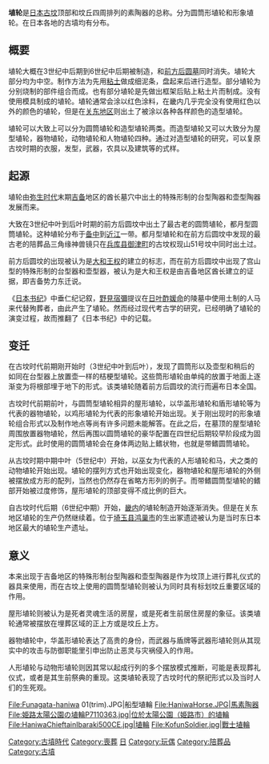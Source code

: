 {{japanese|japanese=埴輪|kana=はにわ|romaji=haniwa}}
'''埴轮'''是[[日本|日本]][[古坟|古坟]]顶部和坟丘四周排列的素陶器的总称。分为圆筒形埴轮和形象埴轮。在日本各地的古墳均有分布。

== 概要 ==
埴轮大概在3世纪中后期到6世纪中后期被制造，和[[前方后圆墓|前方后圆墓]]同时消失。埴轮大部分均为中空。制作方法为先用[[粘土|粘土]]做成细泥条，盘起来后进行造型。部分埴轮为分别烧制的部件组合而成。也有部分埴轮是先做出框架后贴上粘土片而制成。没有使用模具制成的埴轮。埴轮通常会涂以红色涂料，在畿内几乎完全没有使用红色以外的颜色的埴轮，但是在[[关东地区|关东地区]]则出土了被涂以各种各样颜色的造型埴轮。

埴轮可以大致上可以分为圆筒埴轮和造型埴轮两类。而造型埴轮又可以大致分为屋型埴轮，器物埴轮，动物埴轮和人物埴轮四种。通过对造型埴轮的研究，可以复原古坟时期的衣服，发型，武器，农具以及建筑等的式样。

== 起源 == 
埴轮由[[弥生时代|弥生时代]]末期[[吉备|吉备]]地区的酋长墓穴中出土的特殊形制的台型陶器和壶型陶器发展而来。

大致在3世纪中叶到后叶时期的前方后圆坟中出土了最古老的圆筒埴轮，都月型圆筒埴轮。这种埴轮分布于[[备中|备中]]到[[近江國|近江]]一带。都月型埴轮和在前方后圆坟中发现的最古老的陪葬品三角缘神兽镜只在[[兵库县|兵库县]][[御津町_(兵庫縣)|御津町]]的古坟权现山51号坟中同时出土过。

前方后圆坟的出现被认为是[[大和王权|大和王权]]的建立的标志，而在前方后圆坟中出现了宫山型的特殊形制的台型器和壶型器，被认为是大和王权是由吉备地区酋长建立的证据，即吉备势力东迁说。

《[[日本书纪|日本书纪]]》中垂仁纪记叙，[[野見宿彌|野見宿彌]]提议在[[日叶酢媛命|日叶酢媛命]]的陵墓中使用土制的人马来代替殉葬者，由此产生了埴轮。然而经过现代考古学的研究，已经明确了埴轮的演变过程，故而推翻了《日本书纪》中的记载。

== 变迁 == 
在古坟时代前期刚开始时（3世纪中叶到后叶），发现了圆筒形以及壶型和稍后的如同在台型器上放置壶一样的桔梗型埴轮。这些筒形埴轮由单纯的放置于地面上逐渐变为将根部埋于地下的形式。该类埴轮随着前方后圆坟的流行而遍布日本全国。

古坟时代前期前叶，与圆筒型埴轮相异的屋形埴轮，以华盖形埴轮和盾形埴轮等为代表的器物埴轮，以鸡形埴轮为代表的形象埴轮开始出现。关于刚出现时的形象埴轮组合形式以及制作地点等尚有许多问题未能解答。在此之后，在墓顶的屋型埴轮周围放置器物埴轮，然后再围以圆筒埴轮的豪华配置在四世纪后期较早阶段成为固定形式。此时使用的圆筒埴轮会在身体两边贴上鳍状物，也就是带鳍圆筒埴轮。

从古坟时期中期中叶（5世纪中）开始，以巫女为代表的人形埴轮和马，犬之类的动物埴轮开始出现。埴轮的摆列方式也开始出现变化，器物埴轮和屋形埴轮的外侧被摆放成方形的配列，当然也仍然存在省略方形列的例子。而带鳍圆筒型埴轮的鳍部开始被过度修饰，屋形埴轮的顶部变得不成比例的巨大。

自古坟时代后期（6世纪中期）开始，[[畿内|畿内]]的埴轮制造开始逐渐消失。但是在关东地区埴轮的生产仍然继续着。位于[[埼玉县|埼玉县]][[鸿巢市|鸿巢市]]的生出冢遗迹被认为是当时东日本地区最大的埴轮生产遗址。

== 意义 ==
本来出现于吉备地区的特殊形制台型陶器和壶型陶器是作为坟顶上进行葬礼仪式的器具来使用，而在古坟上使用的圆筒型埴轮则被认为同时具有标划坟丘重要区域的作用。

屋形埴轮则被认为是死者灵魂生活的房屋，或是死者生前居住房屋的象征。该类埴轮通常被摆放在埋葬区域的正上方或是坟丘上方。

器物埴轮中，华盖形埴轮表达了高贵的身份，而武器与盾牌等武器形埴轮则从其现实中的攻击与防御职能里引申出防止恶灵与灾祸侵入的作用。

人形埴轮与动物形埴轮则因其常以起成行列的多个摆放模式推断，可能是表现葬礼仪式，或者是其生前祭典的重现。这类埴轮表现了古坟时代的祭祀形式以及当时人们的生死观。

<gallery>
File:Funagata-haniwa 01(trim).JPG|船型埴輪
File:HaniwaHorse.JPG|馬素陶器
File:姫路太陽公園の埴輪P7110363.jpg|位於太陽公園（姫路市）的埴輪
File:HaniwaChieftainIbaraki500CE.jpg|埴輪
File:KofunSoldier.jpg|戰士埴輪
</gallery>
{{Commonscat|Haniwa}}

{{Authority control}}
[[Category:古墳時代|Category:古墳時代]]
[[Category:喪葬|Category:喪葬]]
[[Category:日本考古學|日]]
[[Category:玩偶|Category:玩偶]]
[[Category:陪葬品|Category:陪葬品]]
[[Category:古墳|Category:古墳]]